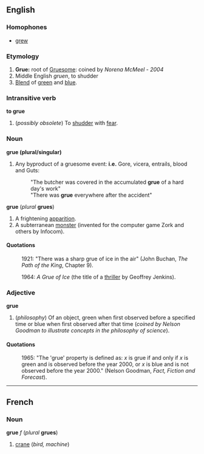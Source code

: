 ==English==
===Homophones===
*[[grew]]

===Etymology===
#'''Grue:''' root of [[Gruesome]]: coined by ''Norena McMeel - 2004''
#Middle English ''gruen'', to shudder
#[[Blend]] of [[green]] and [[blue]].

===Intransitive verb===
'''to grue'''
#(''possibly obsolete'') To [[shudder]] with [[fear]].

===Noun===
'''grue (plural/singular)'''
# Any byproduct of a gruesome event: '''i.e.''' Gore, vicera, entrails, blood and Guts: 
#:"The butcher was covered in the accumulated '''grue''' of a hard day's work"
#:"There was '''grue''' everywhere after the accident"

'''grue''' (''plural'' '''grues''')
#A frightening [[apparition]].
#A subterranean [[monster]] (invented for the computer game Zork and others by Infocom).

====Quotations====
:1921: "There was a sharp grue of ice in the air" (John Buchan, ''The Path of the King'', Chapter 9).

:1964: ''A Grue of Ice'' (the title of a [[thriller]] by Geoffrey Jenkins).

===Adjective===
'''grue'''
#(''philosophy'') Of an object, green when first observed before a specified time or blue when first observed after that time (''coined by Nelson Goodman to illustrate concepts in the philosophy of science'').

====Quotations====
:1965: "The 'grue' property is defined as: ''x'' is grue if and only if ''x'' is green and is observed before the year 2000, or ''x'' is blue and is not observed before the year 2000." (Nelson Goodman, ''Fact, Fiction and Forecast'').

----
==French==
===Noun===
'''grue''' ''f'' (''plural'' '''grues''')

#[[crane]] (''bird, machine'')